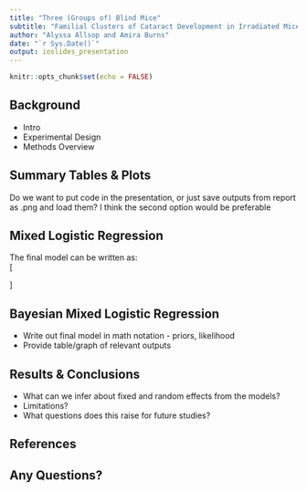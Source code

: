 ```yaml
---
title: "Three (Groups of) Blind Mice" 
subtitle: "Familial Clusters of Cataract Development in Irradiated Mice"
author: "Alyssa Allsop and Amira Burns"
date: "`r Sys.Date()`"
output: ioslides_presentation
---
```


```r
knitr::opts_chunk$set(echo = FALSE)
```  

## Background
  
- Intro  
- Experimental Design  
- Methods Overview

## Summary Tables & Plots

Do we want to put code in the presentation, or just save outputs from report as .png and load them? I think the second option would be preferable

## Mixed Logistic Regression

The final model can be written as:  
\[
\begin{aligned}
log(\frac{p}{1-p}) = &\beta_0*Control*F\ +\beta_1*Gamma*F\ + \beta_2*HZE*F\ + \\ &\beta_3*Control*M\ +\beta_4*Gamma*M\ + \beta_5*HZE*M\ + \\
&u + \epsilon
\end{aligned}
\]


## Bayesian Mixed Logistic Regression

- Write out final model in math notation - priors, likelihood
- Provide table/graph of relevant outputs
  
  
## Results & Conclusions  

- What can we infer about fixed and random effects from the models?
- Limitations?  
- What questions does this raise for future studies?  
  
## References  
  
## Any Questions?  
